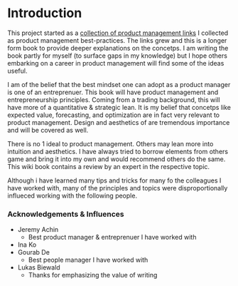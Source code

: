 # Introduction

This project started as a [collection of product management links](https://github.com/iveksl2/product_management_links) I collected as product management best-practices. The links grew and this is a longer form book to provide deeper explanations on the concetps. I am writing the book partly for myself (to surface gaps in my knowledge) but I hope others embarking on a career in product management will find some of the ideas useful.  

I am of the belief that the best mindset one can adopt as a product manager is one of an entreprenuer. This book will have product management and entrepreneurship principles. Coming from a trading background, this will have more of a quantitative & strategic lean. It is my belief that concetps like expected value, forecasting, and optimization are in fact very relevant to product management. Design and aesthetics of are tremendous importance and will be covered as well. 

There is no 1 ideal to product management. Others may lean more into intuition and aesthetics. I have always tried to borrow elements from others game and bring it into my own and would recommend others do the same. This wiki book contains a review by an expert in the respective topic. 

Although i have learned many tips and tricks for many fo the colleagues I have worked with, many of the principles and topics were disproportionally influeced working with the following people.  

### Acknowledgements & Influences
 * Jeremy Achin 
   * Best product manager & entreprenuer I have worked with
 * Ina Ko
 * Gourab De
   * Best people manager I have worked with
 * Lukas Biewald
   * Thanks for emphasizing the value of writing




